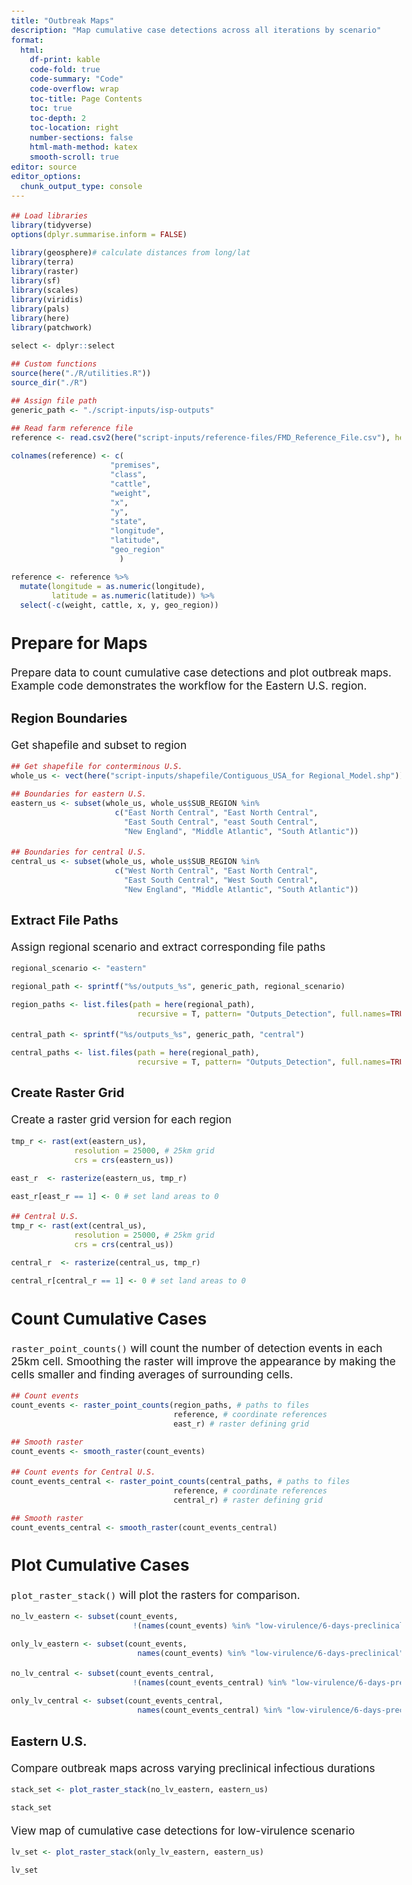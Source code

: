 ```yaml
---
title: "Outbreak Maps"
description: "Map cumulative case detections across all iterations by scenario"
format:
  html: 
    df-print: kable
    code-fold: true
    code-summary: "Code"
    code-overflow: wrap
    toc-title: Page Contents
    toc: true
    toc-depth: 2
    toc-location: right
    number-sections: false
    html-math-method: katex
    smooth-scroll: true
editor: source
editor_options: 
  chunk_output_type: console
---
```


```{=html}
<style type="text/css">

body, td {
   font-size: 13pt;
}
code.r{
  font-size: 9pt;
}
pre {
  font-size: 11pt
}
</style>
```

```r
## Load libraries
library(tidyverse)
options(dplyr.summarise.inform = FALSE)

library(geosphere)# calculate distances from long/lat
library(terra)
library(raster)
library(sf)
library(scales)
library(viridis)
library(pals)
library(here)
library(patchwork)

select <- dplyr::select

## Custom functions
source(here("./R/utilities.R"))
source_dir("./R")

## Assign file path 
generic_path <- "./script-inputs/isp-outputs"

## Read farm reference file
reference <- read.csv2(here("script-inputs/reference-files/FMD_Reference_File.csv"), header=TRUE, sep=",")

colnames(reference) <- c(
                      "premises",
                      "class",
                      "cattle",
                      "weight",
                      "x",
                      "y",
                      "state",
                      "longitude",
                      "latitude",
                      "geo_region"
                        )

reference <- reference %>%
  mutate(longitude = as.numeric(longitude),
         latitude = as.numeric(latitude)) %>%
  select(-c(weight, cattle, x, y, geo_region))
```

## Prepare for Maps
Prepare data to count cumulative case detections and plot outbreak maps. Example code demonstrates the workflow for the Eastern U.S. region.

### Region Boundaries
Get shapefile and subset to region
```r
## Get shapefile for conterminous U.S.
whole_us <- vect(here("script-inputs/shapefile/Contiguous_USA_for Regional_Model.shp")) 

## Boundaries for eastern U.S.
eastern_us <- subset(whole_us, whole_us$SUB_REGION %in% 
                       c("East North Central", "East North Central", 
                         "East South Central", "east South Central",
                         "New England", "Middle Atlantic", "South Atlantic"))
```

```r
## Boundaries for central U.S.
central_us <- subset(whole_us, whole_us$SUB_REGION %in% 
                       c("West North Central", "East North Central", 
                         "East South Central", "West South Central",
                         "New England", "Middle Atlantic", "South Atlantic"))
```

### Extract File Paths
Assign regional scenario and extract corresponding file paths
```r
regional_scenario <- "eastern"

regional_path <- sprintf("%s/outputs_%s", generic_path, regional_scenario)

region_paths <- list.files(path = here(regional_path),
                            recursive = T, pattern= "Outputs_Detection", full.names=TRUE)
```

```r
central_path <- sprintf("%s/outputs_%s", generic_path, "central")

central_paths <- list.files(path = here(regional_path),
                            recursive = T, pattern= "Outputs_Detection", full.names=TRUE)
```

### Create Raster Grid
Create a raster grid version for each region
```r
tmp_r <- rast(ext(eastern_us), 
              resolution = 25000, # 25km grid
              crs = crs(eastern_us))

east_r  <- rasterize(eastern_us, tmp_r)

east_r[east_r == 1] <- 0 # set land areas to 0
```

```r
## Central U.S.
tmp_r <- rast(ext(central_us), 
              resolution = 25000, # 25km grid
              crs = crs(central_us))

central_r  <- rasterize(central_us, tmp_r)

central_r[central_r == 1] <- 0 # set land areas to 0
```

## Count Cumulative Cases
`raster_point_counts()` will count the number of detection events in each 25km cell. Smoothing the raster will improve the appearance by making the cells smaller and finding averages of surrounding cells.
```r
## Count events
count_events <- raster_point_counts(region_paths, # paths to files
                                    reference, # coordinate references
                                    east_r) # raster defining grid

## Smooth raster
count_events <- smooth_raster(count_events)
```

```r
## Count events for Central U.S.
count_events_central <- raster_point_counts(central_paths, # paths to files
                                    reference, # coordinate references
                                    central_r) # raster defining grid

## Smooth raster
count_events_central <- smooth_raster(count_events_central)
```

## Plot Cumulative Cases
`plot_raster_stack()` will plot the rasters for comparison.
```r
no_lv_eastern <- subset(count_events, 
                           !(names(count_events) %in% "low-virulence/6-days-preclinical"))

only_lv_eastern <- subset(count_events, 
                            names(count_events) %in% "low-virulence/6-days-preclinical")
```

```r
no_lv_central <- subset(count_events_central, 
                           !(names(count_events_central) %in% "low-virulence/6-days-preclinical"))

only_lv_central <- subset(count_events_central, 
                            names(count_events_central) %in% "low-virulence/6-days-preclinical")
```

### Eastern U.S.
Compare outbreak maps across varying preclinical infectious durations
```r
stack_set <- plot_raster_stack(no_lv_eastern, eastern_us)

stack_set
```

View map of cumulative case detections for low-virulence scenario
```r
lv_set <- plot_raster_stack(only_lv_eastern, eastern_us)

lv_set
```
